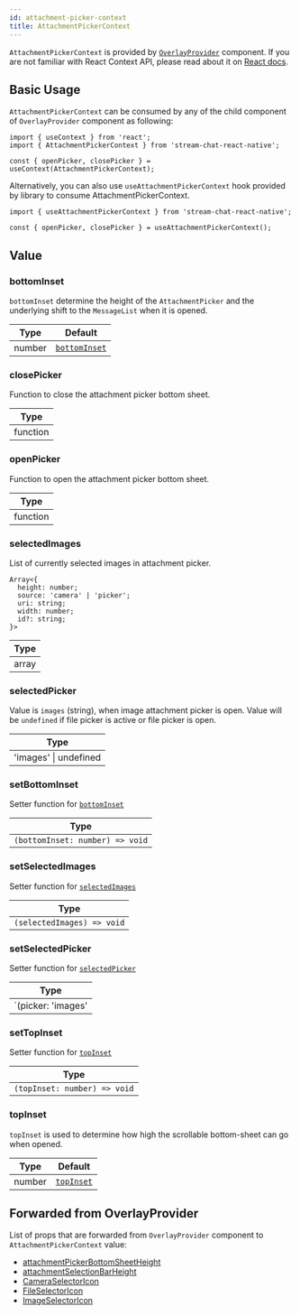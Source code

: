 ```yaml
---
id: attachment-picker-context
title: AttachmentPickerContext
---
```


`AttachmentPickerContext` is provided by [`OverlayProvider`](../core-components/overlay-provider) component. If you are not familiar with React Context API, please read about it on [React docs](https://reactjs.org/docs/context.html).

## Basic Usage

`AttachmentPickerContext` can be consumed by any of the child  component of `OverlayProvider` component as following:

```tsx
import { useContext } from 'react';
import { AttachmentPickerContext } from 'stream-chat-react-native';

const { openPicker, closePicker } = useContext(AttachmentPickerContext);
```

Alternatively, you can also use `useAttachmentPickerContext` hook provided by library to consume AttachmentPickerContext.

```tsx
import { useAttachmentPickerContext } from 'stream-chat-react-native';

const { openPicker, closePicker } = useAttachmentPickerContext();
```

## Value

### bottomInset

`bottomInset` determine the height of the `AttachmentPicker` and the underlying shift to the `MessageList` when it is opened.

| Type | Default |
| - | - |
| number | [`bottomInset`](../core-components/overlay-priovider#bottominset) |

### closePicker

Function to close the attachment picker bottom sheet.

| Type |
| - |
| function |

<!-- ### maxNumberOfFiles

Maximum number of files (images + documents) which can be uploaded.

| Type | Default |
| - | - |
| number | 10 | -->

### openPicker

Function to open the attachment picker bottom sheet.

| Type |
| - |
| function |

### selectedImages

List of currently selected images in attachment picker.

```tsx
Array<{
  height: number;
  source: 'camera' | 'picker';
  uri: string;
  width: number;
  id?: string;
}>
```

| Type |
| - |
| array |

### selectedPicker

Value is `images` (string), when image attachment picker is open. Value will be `undefined` if file picker is active or file picker is open.

| Type |
| - |
| 'images' \| undefined |

### setBottomInset

Setter function for [`bottomInset`](#bottominset)

| Type |
| - |
| `(bottomInset: number) => void` |

<!-- ### setMaxNumberOfFiles -->

### setSelectedImages

Setter function for [`selectedImages`](#selectedimages)

| Type |
| - |
| `(selectedImages) => void` |

### setSelectedPicker

Setter function for [`selectedPicker`](#selectedpicker)

| Type |
| - |
| `(picker: 'images' | undefined) => void` |

### setTopInset

Setter function for [`topInset`](#topinset)

| Type |
| - |
| `(topInset: number) => void` |

### topInset

`topInset` is used to determine how high the scrollable bottom-sheet can go when opened.

| Type | Default |
| - | - |
| number | [`topInset`](../core-components/overlay-priovider#topInset) |

## Forwarded from OverlayProvider

List of props that are forwarded from `OverlayProvider` component to `AttachmentPickerContext` value:

- [attachmentPickerBottomSheetHeight](../core-components/overlay-provider#attachmentpickerbottomsheetheight)
- [attachmentSelectionBarHeight](../core-components/overlay-provider#attachmentselectionbarheight)
- [CameraSelectorIcon](../core-components/overlay-provider#cameraselectoricon)
- [FileSelectorIcon](../core-components/overlay-provider#fileselectoricon)
- [ImageSelectorIcon](../core-components/overlay-provider#imageselectoricon)
